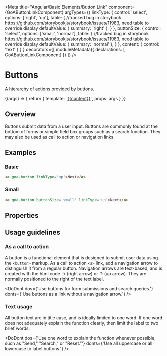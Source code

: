 

<Meta title="Angular/Basic Elements/Button Link"
  component={GoAButtonLinkComponent}
  argTypes={{
      linkType: {
        control: 'select',
        options: ['right', 'up'],
        table: { //tracked bug in storybook https://github.com/storybookjs/storybook/issues/11983, need table to override display
           defaultValue: { summary: 'right' },
        }
      },
      buttonSize: {
        control: 'select',
        options: ['small', 'normal'],
        table: { //tracked bug in storybook https://github.com/storybookjs/storybook/issues/11983, need table to override display
           defaultValue: { summary: 'normal' },
        }
      },
      content: { control: 'text' }
    }
  }
  decorators={[
        moduleMetadata({ declarations: [ GoAButtonLinkComponent] })
    ]}
 />

# Buttons

A hierarchy of actions provided by buttons.

<Canvas>
  <Story name="Link" height={100}
  args={{
      linkType: 'right',
      buttonSize: 'normal',
      content: 'Click Me!'
    }}
  parameters={
    {
      design: {
        specUrl: 'https://xd.adobe.com/spec/75ca41d4-040c-4b1d-6ff9-0430b7119cf0-03fb/screen/ea24fb1f-4b15-495f-8fe6-603d1ac538a4/Buttons',
        reviewUrl: 'https://xd.adobe.com/view/75ca41d4-040c-4b1d-6ff9-0430b7119cf0-03fb/'
      }
    }
  }>
    {(args) => {
      return {
        template: `<a goa-button href="http://alberta.ca" [buttonSize]='buttonSize' [linkType]='linkType' (click)="click($event)">{{content}}</a>`,
        props: args
      }
    }}
  </Story>
</Canvas>

## Overview
Buttons submit data from a user input. Buttons are commonly found at the bottom of forms or simple
field box groups such as a search function. They may also be used as call to action or navigation
links.

## Examples
### Basic
```html
<a goa-button linkType='up'>Next</a>
```
### Small
```html
<a goa-button buttonSize='small' linkType='up'>Next</a>
```

## Properties
<Description of={GoAButtonLinkComponent} />
<ArgsTable of={GoAButtonLinkComponent} />

## Usage guidelines
### As a call to action
A button is a functional element that is designed to submit user data using the `<button>` markup. As a call to action `<a>` link, add a navigation arrow to distinguish it from a regular button. Navigation arrows are text-based, and is created with the html code &rarr; (right arrow) or &uarr; (up arrow). They are normally positioned to the right of the text label.

<DoDont
  dos={'Use buttons for form submissions and search queries.'}
  donts={'Use buttons as a link without a navigation arrow.'}
/>

### Text usage
All button text are in title case, and is ideally limited to one word. If one word does not adequately explain the function clearly, then limit the label to two brief words.

<DoDont
  dos={'Use one word to explain the function whenever possible, such as "Send," "Search," or "Reset."'}
  donts={'Use all uppercase or all lowercase to label buttons.'}
/>


